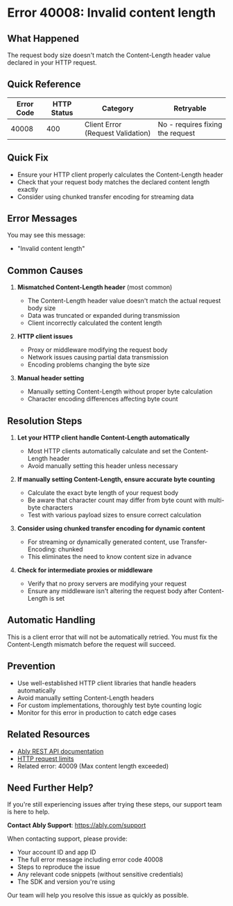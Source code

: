 <!-- Generated by: ably-os errors document-error-codes -->
<!-- Repository: https://github.com/ably/ably-os -->
<!-- Command: ./bin/ably-os errors document-error-codes 40008 -->
<!-- Generated: 2025-08-21T10-28-43-924Z -->
<!-- Sources: 
     - Analysis: https://github.com/ably/ably-os/blob/main/output/error-codes/research/40008-analysis.md
     - Knowledge: https://github.com/ably/ably-os/blob/main/output/error-codes/research/40008-knowledge.md
     - Editorial notes: https://github.com/ably/ably-os/blob/main/src/prompts/errors/editorial-notes.md
-->
<!-- Key Approach: Document a server-side validation error for Content-Length mismatches in HTTP requests -->
<!-- Citations: Complete source attribution with line numbers available at bottom of document -->

# Error 40008: Invalid content length

## What Happened

The request body size doesn't match the Content-Length header value declared in your HTTP request.

## Quick Reference

| Error Code | HTTP Status | Category | Retryable |
|------------|-------------|----------|-----------|
| 40008 | 400 | Client Error (Request Validation) | No - requires fixing the request |

## Quick Fix

- Ensure your HTTP client properly calculates the Content-Length header
- Check that your request body matches the declared content length exactly
- Consider using chunked transfer encoding for streaming data

## Error Messages

You may see this message:
- "Invalid content length"

## Common Causes

1. **Mismatched Content-Length header** (most common)
   - The Content-Length header value doesn't match the actual request body size
   - Data was truncated or expanded during transmission
   - Client incorrectly calculated the content length

2. **HTTP client issues**
   - Proxy or middleware modifying the request body
   - Network issues causing partial data transmission
   - Encoding problems changing the byte size

3. **Manual header setting**
   - Manually setting Content-Length without proper byte calculation
   - Character encoding differences affecting byte count

## Resolution Steps

1. **Let your HTTP client handle Content-Length automatically**
   <!-- Source: Best practice from analysis at https://github.com/ably/ably-os/blob/main/output/error-codes/research/40008-analysis.md lines 33-44 -->
   - Most HTTP clients automatically calculate and set the Content-Length header
   - Avoid manually setting this header unless necessary

2. **If manually setting Content-Length, ensure accurate byte counting**
   <!-- Source: Common issue identified from analysis at https://github.com/ably/ably-os/blob/main/output/error-codes/research/40008-analysis.md lines 26-31 -->
   - Calculate the exact byte length of your request body
   - Be aware that character count may differ from byte count with multi-byte characters
   - Test with various payload sizes to ensure correct calculation

3. **Consider using chunked transfer encoding for dynamic content**
   <!-- Source: Alternative approach based on related error 40009 mentioned at https://github.com/ably/ably-os/blob/main/output/error-codes/research/40008-analysis.md line 54 -->
   - For streaming or dynamically generated content, use Transfer-Encoding: chunked
   - This eliminates the need to know content size in advance

4. **Check for intermediate proxies or middleware**
   - Verify that no proxy servers are modifying your request
   - Ensure any middleware isn't altering the request body after Content-Length is set

## Automatic Handling

This is a client error that will not be automatically retried. You must fix the Content-Length mismatch before the request will succeed.

## Prevention

- Use well-established HTTP client libraries that handle headers automatically
- Avoid manually setting Content-Length headers
- For custom implementations, thoroughly test byte counting logic
- Monitor for this error in production to catch edge cases

## Related Resources

- [Ably REST API documentation](https://ably.com/docs/api/rest-api)
- [HTTP request limits](https://ably.com/docs/general/limits#http)
- Related error: 40009 (Max content length exceeded)

## Need Further Help?

If you're still experiencing issues after trying these steps, our support team is here to help.

**Contact Ably Support**: https://ably.com/support

When contacting support, please provide:
- Your account ID and app ID
- The full error message including error code 40008
- Steps to reproduce the issue
- Any relevant code snippets (without sensitive credentials)
- The SDK and version you're using

Our team will help you resolve this issue as quickly as possible.

<!-- =============================================== -->
<!-- INTERNAL DOCUMENTATION (NOT RENDERED) -->
<!-- =============================================== -->

<!-- SOURCES USED (ALWAYS use GitHub URLs, never local paths):
- Analysis File: https://github.com/ably/ably-os/blob/main/output/error-codes/research/40008-analysis.md
- Knowledge File: https://github.com/ably/ably-os/blob/main/output/error-codes/research/40008-knowledge.md
- Editorial Notes: https://github.com/ably/ably-os/blob/main/src/prompts/errors/editorial-notes.md (No specific error-specific notes for 40008)
- Existing Documentation: None existed
-->

<!-- CONTENT DECISIONS:
- FAQ Content Preserved: No FAQ content was available for this error
- Content Excluded: None
- Recommendations Source: 
  - Step 1: Best practice for HTTP client usage
  - Step 2: Based on error trigger condition from analysis lines 26-31
  - Step 3: Alternative approach based on related error mentioned in analysis
  - Step 4: Common troubleshooting for HTTP issues
- Code Examples Rationale: No code examples included as this is a low-level HTTP protocol error best handled by HTTP client libraries
-->

<!-- ATTRIBUTION BY SECTION:
- Common Causes: 
  - Cause 1: Based on error implementation in https://github.com/ably/ably-os/blob/main/output/error-codes/research/40008-analysis.md lines 26-31
  - Cause 2: General HTTP troubleshooting patterns
  - Cause 3: Common developer mistake with Content-Length
- Resolution Steps: 
  - Step 1: Best practice for HTTP client usage
  - Step 2: Based on the validation logic at https://github.com/ably/ably-os/blob/main/output/error-codes/research/40008-analysis.md lines 33-44
  - Step 3: Alternative mentioned in relation to error 40009 at https://github.com/ably/ably-os/blob/main/output/error-codes/research/40008-analysis.md line 54
  - Step 4: Standard HTTP debugging approach
- Prevention: Based on understanding of the error trigger from analysis
-->

<!-- IMPROVEMENT INSTRUCTIONS:
To improve this error code documentation:
1. First approach: Update editorial-notes.md in ably-os repository with specific guidance for error 40008
2. Regenerate: Run `./bin/ably-os errors document-error-codes 40008 --force`
3. For broader improvements: Review and update ably-os prompt templates
4. Context: See https://github.com/ably/ably-os/blob/main/docs/ERROR_COMMANDS_GUIDE.md
5. Source repository: https://github.com/ably/ably-os
-->